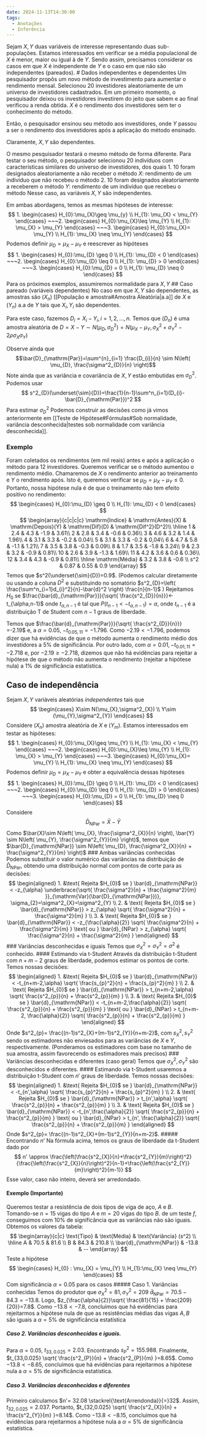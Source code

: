 ```yaml
---
date: 2024-11-13T14:30:00
tags:
  - Anotações
  - Inferência
---
```

Sejam $X, Y$ duas variáveis de interesse representando duas sub-populações. Estamos interessados em verificar se a média populacional de $X$ é menor, maior ou igual à de $Y$. Sendo assim, precisamos considerar os casos em que $X$ é independente de $Y$ e o caso em que não são independentes (pareados).
# Dados independentes e dependentes
Um pesquisador propôs um novo método de investimento para aumentar o rendimento mensal. Selecionou 20 investidores aleatoriamente de um universo de investidores cadastrados.
Em um primeiro momento, o pesquisador deixou os investidores investirem do jeito que sabem e ao final verificou a renda obtida.
$X$ é o rendimento dos investidores sem ter o conhecimento do método.

Então, o pesquisador ensinou seu método aos investidores, onde $Y$ passou a ser o rendimento dos investidores após a aplicação do método ensinado.

Claramente, $X,Y$ são dependentes.

O mesmo pesquisador testará o mesmo método de forma diferente. Para testar o seu método, o pesquisador selecionou 20 indivíduos com características similares do universo de investidores, dos quais
1. 10 foram designados aleatoriamente a não receber o método $X:$ rendimento de um indivíduo que não recebeu o método
2. 10 foram designados aleatoriamente a receberem o método $Y:$ rendimento de um indivíduo que recebeu o método
Nesse caso, as variáveis $X,Y$ são independentes.

Em ambas abordagens, temos as mesmas hipóteses de interesse:
$$
1.
\begin{cases}
H_{0}:\mu_{X}\geq \mu_{y} \\
H_{1}: \mu_{X} < \mu_{Y}
\end{cases} ~~~2.
\begin{cases}
H_{0}:\mu_{X}\leq \mu_{Y} \\
H_{1}: \mu_{X} > \mu_{Y}
\end{cases} ~~~3.
\begin{cases}
H_{0}:\mu_{X}= \mu_{Y} \\
H_{1}: \mu_{X} \neq \mu_{Y}
\end{cases}
$$
Podemos definir $\mu_{D}=\mu_{X}-\mu_{Y}$ e reescrever as hipóteses
$$
1.
\begin{cases}
H_{0}:\mu_{D} \geq 0 \\
H_{1}: \mu_{D} < 0
\end{cases} ~~~2.
\begin{cases}
H_{0}:\mu_{D} \leq 0 \\
H_{1}: \mu_{D} > 0
\end{cases} ~~~3.
\begin{cases}
H_{0}:\mu_{D} = 0 \\
H_{1}: \mu_{D} \neq 0
\end{cases}
$$
Para os próximos exemplos, assumiremos normalidade para $X,Y$
## Caso pareado (variáveis dependentes)
No caso em que $X,Y$ são dependentes, as amostras são $(X_{n})$ [[População e amostra#Amostra Aleatória|a.a]] de $X$ e $(Y_{n})$ a.a de $Y$ tais que $X_{i},Y_{i}$ são dependentes.

Para este caso, fazemos $D_{i}=X_{i}-Y_{i},i=1,2,\dots, n$. Temos que $(D_{n})$ é uma amostra aleatória de $D=X-Y \sim N(\mu_{D},\sigma^2_{D})=N(\mu_{X}-\mu_{Y},\sigma^2_{X}+\sigma^2_{Y}-2 \rho\sigma_{X}\sigma _{Y})$

Observe ainda que
$$\bar{D}_{\mathrm{Par}}=\sum^{n}_{i=1} \frac{D_{i}}{n} \sim N\left( \mu_{D}, \frac{\sigma^2_{D}}{n} \right)$$Note ainda que as variância e covariância de $X,Y$ estão embutidas em $\sigma^2_{D}$.
Podemos usar
$$
s^2_{D}(\underset{\sim}{D})=\frac{1}{n-1}\sum^n_{i=1}(D_{i}-\bar{D}_{\mathrm{Par}})^2
$$
Para estimar $\sigma^2_{D}$
Podemos construir as decisões como já vimos anteriormente em [[Teste de Hipótese#Fórmulas#Sob normalidade, variância desconhecida|testes sob normalidade com variância desconhecida]].

### Exemplo
Foram coletados os rendimentos (em mil reais) antes e após a aplicação o método para 12 investidores. Queremos verificar se o método aumentou o rendimento médio. Chamaremos de $X$ o rendimento anterior ao treinamento e $Y$ o rendimento após. Isto é, queremos verificar se $\mu_{D}=\mu_{X}-\mu_{Y}\leq 0$. Portanto, nossa hipótese nula é de que o treinamento não tem efeito positivo no rendimento:
$$
\begin{cases}
H_{0}:\mu_{D} \geq 0 \\
H_{1}: \mu_{D} < 0
\end{cases}
$$
$$
\begin{array}{c|c|c|c}
\mathrm{Indíce}  & \mathrm{Antes}(X)  &  \mathrm{Depois}(Y) & \mathrm{Dif}(D) & \mathrm{Dif^2}(D^2)\\
\hline
1 & 2.4 &  4.3 & -1.9 & 3.61\\
2 & 2.8  & 3.4  & -0.6 & 0.36\\
3 & 4.6  & 3.2  & 1.4 & 1.96\\
4 & 3.1  & 3.3 & -0.2 & 0.04\\
5 & 3.1  & 3.3 & -0.2 & 0,04\\
6 & 4.7 &  5.8 & -1.1 & 1.21\\
7 & 3.5  & 3.8 & -0.3 & 0.09\\
8 & 1.7  & 3.5 & -1.8 & 3.24\\
9 & 2.3  & 3.2 & -0.9 & 0.81\\
10 & 2.6  & 3.9 & -1.3 & 1.69\\
11 & 4.2  & 3.6 & 0.6 & 0.36\\
12 & 3.4  & 4.3  & -0.9  & 0.81\\
\hline
\mathrm{Média}  & 3.2  & 3.8  & -0.6 \\
s^2 & 0.87  & 0.55  &  0.9
\end{array}
$$
Temos que $s^2(\underset{\sim}{D})=0.9$. (Podemos calcular diretamente ou usando a coluna $D^2$ e substituindo no somatório $s^2_{D}=\left( \frac{\sum^n_{i=1}d_{i}^2}{n}-\bar{d}^2 \right) \frac{n}{n-1}$ )
Rejeitamos $H_{0}$ se $\frac{\bar{d}_{\mathrm{Par}}}{\sqrt{ \frac{s^2_{D}}{n}}}<-t_{\alpha,n-1}$ onde $t_{\alpha,n-1}$ é tal que $P(t_{n-1}<-t_{\alpha,n-1})=\alpha$, onde $t_{n-1}$ é a distribuição T de Student com $n-1$ graus de liberdade.

Temos que $\frac{\bar{d}_{\mathrm{Par}}}{\sqrt{ \frac{s^2_{D}}{n}}} =-2.19$ e, a $\alpha=0.05$, $-t_{0.05,11}=-1.796$.
Como $-2.19< -1.796$, podemos dizer que há evidências de que o método aumenta o rendimento médio dos investidores a $5\%$ de significância. Por outro lado, com $\alpha=0.01, -t_{0.01,11}=-2.718$ e, por $-2.19\geq -2.718$, dizemos que não há evidências para rejeitar a hipótese de que o método não aumenta o rendimento (rejeitar a hipótese nula) a 1% de significância estatística.

## Caso de independência
Sejam $X, Y$ variáveis aleatórias *independentes* tais que
$$ \begin{cases}
X\sim N(\mu_{X},\sigma^2_{X}) \\
Y\sim (\mu_{Y},\sigma^2_{Y})
\end{cases} $$
Considere $(X_{n})$ amostra aleatória de $X$ e $(Y_{m})$. Estamos interessados em testar as hipóteses:
$$
1.
\begin{cases}
H_{0}:\mu_{X}\geq \mu_{Y} \\
H_{1}: \mu_{X} < \mu_{Y}
\end{cases} ~~~2.
\begin{cases}
H_{0}:\mu_{X}\leq \mu_{Y} \\
H_{1}: \mu_{X} > \mu_{Y}
\end{cases} ~~~3.
\begin{cases}
H_{0}:\mu_{X}= \mu_{Y} \\
H_{1}: \mu_{X} \neq \mu_{Y}
\end{cases}
$$
Podemos definir $\mu_{D}=\mu_{X}-\mu_{Y}$ e obter a equivalência dessas hipóteses
$$
1.
\begin{cases}
H_{0}:\mu_{D} \geq 0 \\
H_{1}: \mu_{D} < 0
\end{cases} ~~~2.
\begin{cases}
H_{0}:\mu_{D} \leq 0 \\
H_{1}: \mu_{D} > 0
\end{cases} ~~~3.
\begin{cases}
H_{0}:\mu_{D} = 0 \\
H_{1}: \mu_{D} \neq 0
\end{cases}
$$
Considere
$$\bar{D}_{\mathrm{NPar}}=\bar{X}-\bar{Y}$$
Como $\bar{X}\sim N\left( \mu_{X}, \frac{\sigma^2_{X}}{n} \right), \bar{Y} \sim N\left( \mu_{Y}, \frac{\sigma^2_{Y}}{m} \right)$, temos que $\bar{D}_{\mathrm{NPar}} \sim N\left( \mu_{D}, \frac{\sigma^2_{X}}{n} + \frac{\sigma^2_{Y}}{m} \right)$
### Ambas variâncias conhecidas
Podemos substituir o valor numérico das variâncias na distribuição de $\bar{D}_{\mathrm{NPar}}$, obtendo uma distribuição normal com pontos de corte para as decisões:
$$
\begin{aligned}
1. &\text{ Rejeita $H_{0}$ se } \bar{d}_{\mathrm{NPar}} < -z_{\alpha} \underbrace{\sqrt{ \frac{\sigma^2}{n} + \frac{\sigma^2}{m} }}_{\mathrm{Var}(\bar{D}_{\mathrm{NPar}})}, \sigma_{2}=\sigma^2_{X}=\sigma^2_{Y} \\
2. & \text{ Rejeita $H_{0}$ se } \bar{d}_{\mathrm{NPar}} > z_{\alpha} \sqrt{ \frac{\sigma^2}{n} + \frac{\sigma^2}{m} } \\
3. & \text{ Rejeita $H_{0}$ se } \bar{d}_{\mathrm{NPar}} < -z_{\frac{\alpha}{2}} \sqrt{ \frac{\sigma^2}{n} + \frac{\sigma^2}{m} } \text{ ou } \bar{d}_{NPar} > z_{\alpha} \sqrt{ \frac{\sigma^2}{n} + \frac{\sigma^2}{m} }
\end{aligned}
$$
### Variâncias desconhecidas e iguais
Temos que $\sigma^2_{X}=\sigma^2_{Y}=\sigma^2$ é conhecido.
#### Estimando via t-Student
Através da distribuição t-Student com $n+m-2$ graus de liberdade, podemos estimar os pontos de corte. Temos nossas decisões:
$$
\begin{aligned}
1. &\text{ Rejeita $H_{0}$ se } \bar{d}_{\mathrm{NPar}} < -t_{n+m-2,\alpha} \sqrt{ \frac{s_{p}^2}{n} + \frac{s_{p}^2}{m} } \\
2. & \text{ Rejeita $H_{0}$ se } \bar{d}_{\mathrm{NPar}} > t_{n+m-2,\alpha} \sqrt{ \frac{s^2_{p}}{n} + \frac{s^2_{p}}{m} } \\
3. & \text{ Rejeita $H_{0}$ se } \bar{d}_{\mathrm{NPar}} < -t_{n+m-2,\frac{\alpha}{2}} \sqrt{ \frac{s^2_{p}}{n} + \frac{s^2_{p}}{m} } \text{ ou } \bar{d}_{NPar} > t_{n+m-2, \frac{\alpha}{2}} \sqrt{ \frac{s^2_{p}}{n} + \frac{s^2_{p}}{m} }
\end{aligned}
$$
Onde $s^2_{p}= \frac{(n-1)s^2_{X}+(m-1)s^2_{Y}}{n+m-2}$, com $s^2_{X}, s^2_{Y}$ sendo os estimadores não enviesados para as variâncias de $X$ e $Y$, respectivamente. (Ponderamos os estimadores com base no tamanho de sua amostra, assim favorecendo os estimadores mais precisos)
### Variâncias desconhecidas e diferentes (caso geral)
Temos que $\sigma^2_{X},\sigma^2_{Y}$ são desconhecidos e diferentes.
#### Estimando via t-Student
usaremos a distribuição t-Student com $n'$ graus de liberdade. Temos nossas decisões:
$$
\begin{aligned}
1. &\text{ Rejeita $H_{0}$ se } \bar{d}_{\mathrm{NPar}} < -t_{n',\alpha} \sqrt{ \frac{s_{p}^2}{n} + \frac{s_{p}^2}{m} } \\
2. & \text{ Rejeita $H_{0}$ se } \bar{d}_{\mathrm{NPar}} > t_{n',\alpha} \sqrt{ \frac{s^2_{p}}{n} + \frac{s^2_{p}}{m} } \\
3. & \text{ Rejeita $H_{0}$ se } \bar{d}_{\mathrm{NPar}} < -t_{n',\frac{\alpha}{2}} \sqrt{ \frac{s^2_{p}}{n} + \frac{s^2_{p}}{m} } \text{ ou } \bar{d}_{NPar} > t_{n', \frac{\alpha}{2}} \sqrt{ \frac{s^2_{p}}{n} + \frac{s^2_{p}}{m} }
\end{aligned}
$$
Onde $s^2_{p}= \frac{(n-1)s^2_{X}+(m-1)s^2_{Y}}{n+m-2}$.
##### Encontrando $n’$
Na fórmula acima, temos os graus de liberdade da t-Student dado por
$$
n' \approx \frac{\left(\frac{s^2_{X}}{n}+\frac{s^2_{Y}}{m}\right)^2}{\frac{\left(\frac{s^2_{X}}{n}\right)^2}{n-1}+\frac{\left(\frac{s^2_{Y}}{m}\right)^2}{m-1}}
$$
Esse valor, caso não inteiro, deverá ser arredondado.

#### Exemplo (Importante)
Queremos testar a resistência de dois tipos de viga de aço, $A$ e $B$. Tomando-se $n=15$ vigas do tipo $A$ e $m=20$ vigas do tipo $B$. de um teste $f$, conseguimos com $10\%$ de significância que as variâncias não são iguais. Obtemos os valores da tabela:
$$
\begin{array}{c|c}
\text{Tipo}  & \text{Média}  & \text{Variância} (s^2) \\
\hline
A & 70.5 & 81.6 \\
B  & 84.3  & 210.8 \\
\bar{d}_{\mathrm{NPar}}  & -13.8 & --
\end{array}
$$
Teste a hipótese
$$
\begin{cases}
H_{0} : \mu_{X} = \mu_{Y} \\
H_{1}:\mu_{X} \neq \mu_{Y}
\end{cases}
$$
Com significância $\alpha = 0.05$ para os casos
##### Caso 1. Variâncias conhecidas
Temos do produtor que $\sigma^2_{X}=81, \sigma^2_{Y}=209$
$\bar{d}_{\mathrm{NPar}}=70.5-84.3 = -13.8$. Logo,
$z_{\frac{\alpha}{2}}\sqrt{ \frac{81}{15} + \frac{209}{20}}=7.8$. Como $-13.8 < -7.8$, concluímos que há evidências para rejeitarmos a hipótese nula de que as resistências médias das vigas $A,B$ são iguais a $\alpha = 5\%$ de significância estatística

##### Caso 2. Variâncias desconhecidas e iguais.
Para $\alpha=0.05$, $t_{33,0.025}=2.03$. Encontrando $s^2_{P} = 155.988$. Finalmente, $t_{33,0.025} \sqrt{  \frac{s^2_{P}}{n} + \frac{s^2_{P}}{m} }=8.65$.
Como $-13.8 < -8.65$, concluímos que há evidências para rejeitarmos a hipótese nula a $\alpha=5\%$ de significância estatística.

##### Caso 3. Variâncias desconhecidas e diferentes
Primeiro calculamos $n'= 32.08 \stackrel{\text{Arrendonda}}{=}32$. Assim, $t_{32,0.025} = 2.037$. Portanto, $t_{32,0.025} \sqrt{  \frac{s^2_{X}}{n} + \frac{s^2_{Y}}{m} }=8.14$. Como $-13.8 < -8.15$, concluímos que há evidências para rejeitarmos a hipótese nula a $\alpha=5\%$ de significância estatística.


